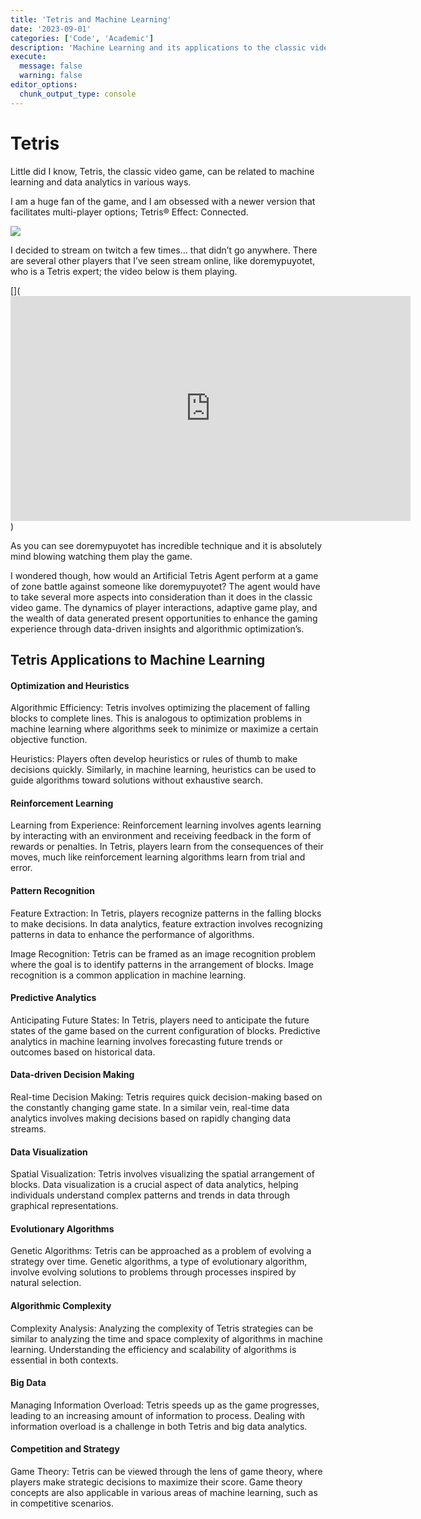 ---
title: 'Tetris and Machine Learning'
date: '2023-09-01'
categories: ['Code', 'Academic']
description: 'Machine Learning and its applications to the classic videogame: Tetris'
execute: 
  message: false
  warning: false
editor_options: 
  chunk_output_type: console
---

# Tetris

Little did I know, Tetris, the classic video game, can be related to machine learning and data analytics in various ways.

I am a huge fan of the game, and I am obsessed with a newer version that facilitates multi-player options; Tetris® Effect: Connected.

![](teriseffect.jpg){fig-align="center"}

I decided to stream on twitch a few times... that didn't go anywhere. There are several other players that I've seen stream online, like doremypuyotet, who is a Tetris expert; the video below is them playing.

\[\](<iframe width="640" height="360" src="https://www.youtube.com/embed/z3aXzz2Ux84" title="[Tetris Effect: Connected] Zone Battle: Doremy vs. uyeshota (07-02-2021, PC)" frameborder="0" allow="accelerometer; autoplay; clipboard-write; encrypted-media; gyroscope; picture-in-picture; web-share" allowfullscreen></iframe>)

As you can see doremypuyotet has incredible technique and it is absolutely mind blowing watching them play the game.

I wondered though, how would an Artificial Tetris Agent perform at a game of zone battle against someone like doremypuyotet? The agent would have to take several more aspects into consideration than it does in the classic video game. The dynamics of player interactions, adaptive game play, and the wealth of data generated present opportunities to enhance the gaming experience through data-driven insights and algorithmic optimization's.

## Tetris Applications to Machine Learning

#### Optimization and Heuristics

Algorithmic Efficiency: Tetris involves optimizing the placement of falling blocks to complete lines. This is analogous to optimization problems in machine learning where algorithms seek to minimize or maximize a certain objective function.

Heuristics: Players often develop heuristics or rules of thumb to make decisions quickly. Similarly, in machine learning, heuristics can be used to guide algorithms toward solutions without exhaustive search.

#### Reinforcement Learning

Learning from Experience: Reinforcement learning involves agents learning by interacting with an environment and receiving feedback in the form of rewards or penalties. In Tetris, players learn from the consequences of their moves, much like reinforcement learning algorithms learn from trial and error.

#### Pattern Recognition

Feature Extraction: In Tetris, players recognize patterns in the falling blocks to make decisions. In data analytics, feature extraction involves recognizing patterns in data to enhance the performance of algorithms.

Image Recognition: Tetris can be framed as an image recognition problem where the goal is to identify patterns in the arrangement of blocks. Image recognition is a common application in machine learning.

#### Predictive Analytics

Anticipating Future States: In Tetris, players need to anticipate the future states of the game based on the current configuration of blocks. Predictive analytics in machine learning involves forecasting future trends or outcomes based on historical data.

#### Data-driven Decision Making

Real-time Decision Making: Tetris requires quick decision-making based on the constantly changing game state. In a similar vein, real-time data analytics involves making decisions based on rapidly changing data streams.

#### Data Visualization

Spatial Visualization: Tetris involves visualizing the spatial arrangement of blocks. Data visualization is a crucial aspect of data analytics, helping individuals understand complex patterns and trends in data through graphical representations.

#### Evolutionary Algorithms

Genetic Algorithms: Tetris can be approached as a problem of evolving a strategy over time. Genetic algorithms, a type of evolutionary algorithm, involve evolving solutions to problems through processes inspired by natural selection.

#### Algorithmic Complexity

Complexity Analysis: Analyzing the complexity of Tetris strategies can be similar to analyzing the time and space complexity of algorithms in machine learning. Understanding the efficiency and scalability of algorithms is essential in both contexts.

#### Big Data

Managing Information Overload: Tetris speeds up as the game progresses, leading to an increasing amount of information to process. Dealing with information overload is a challenge in both Tetris and big data analytics.

#### Competition and Strategy

Game Theory: Tetris can be viewed through the lens of game theory, where players make strategic decisions to maximize their score. Game theory concepts are also applicable in various areas of machine learning, such as in competitive scenarios.